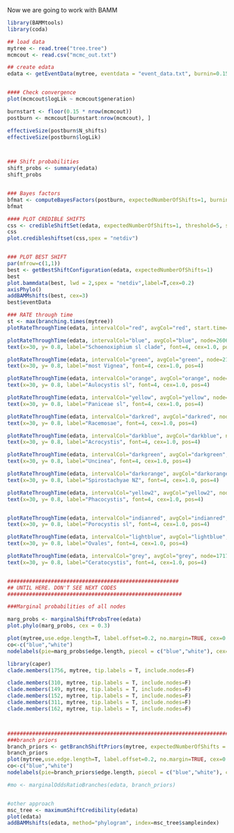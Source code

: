 

Now we are going to work with BAMM

```r
library(BAMMtools)
library(coda)

## load data
mytree <- read.tree("tree.tree")
mcmcout <- read.csv("mcmc_out.txt")

## create edata
edata <- getEventData(mytree, eventdata = "event_data.txt", burnin=0.15)


#### Check convergence
plot(mcmcout$logLik ~ mcmcout$generation)

burnstart <- floor(0.15 * nrow(mcmcout))
postburn <- mcmcout[burnstart:nrow(mcmcout), ]

effectiveSize(postburn$N_shifts)
effectiveSize(postburn$logLik)



### Shift probabilities
shift_probs <- summary(edata)
shift_probs


### Bayes factors
bfmat <- computeBayesFactors(postburn, expectedNumberOfShifts=1, burnin=0.15)
bfmat

#### PLOT CREDIBLE SHIFTS
css <- credibleShiftSet(edata, expectedNumberOfShifts=1, threshold=5, set.limit = 0.95)
css
plot.credibleshiftset(css,spex = "netdiv")


### PLOT BEST SHIFT
par(mfrow=c(1,1))
best <- getBestShiftConfiguration(edata, expectedNumberOfShifts=1)
best
plot.bammdata(best, lwd = 2,spex = "netdiv",label=T,cex=0.2)
axisPhylo()
addBAMMshifts(best, cex=3)
best$eventData

### RATE through time
st <- max(branching.times(mytree))
plotRateThroughTime(edata, intervalCol="red", avgCol="red", start.time=st, ylim=c(0,1), cex.axis=2,ratetype='netdiv')

plotRateThroughTime(edata, intervalCol="blue", avgCol="blue", node=2606, ylim=c(0,1),cex.axis=1.5)
text(x=30, y= 0.8, label="Schoenoxiphium sl clade", font=4, cex=1.0, pos=4)

plotRateThroughTime(edata, intervalCol="green", avgCol="green", node=2178, ylim=c(0,1),cex.axis=1.5)
text(x=30, y= 0.8, label="most Vignea", font=4, cex=1.0, pos=4)

plotRateThroughTime(edata, intervalCol="orange", avgCol="orange", node=1924, ylim=c(0,1),cex.axis=1.5)
text(x=30, y= 0.8, label="Aulocystis sl", font=4, cex=1.0, pos=4)

plotRateThroughTime(edata, intervalCol="yellow", avgCol="yellow", node=1836, ylim=c(0,1),cex.axis=1.5)
text(x=30, y= 0.8, label="Paniceae sl", font=4, cex=1.0, pos=4)

plotRateThroughTime(edata, intervalCol="darkred", avgCol="darkred", node=1756, ylim=c(0,1),cex.axis=1.5)
text(x=30, y= 0.8, label="Racemosae", font=4, cex=1.0, pos=4)

plotRateThroughTime(edata, intervalCol="darkblue", avgCol="darkblue", node=2061, ylim=c(0,1),cex.axis=1.5)
text(x=30, y= 0.8, label="Acrocystis", font=4, cex=1.0, pos=4)

plotRateThroughTime(edata, intervalCol="darkgreen", avgCol="darkgreen", node=2469, ylim=c(0,1),cex.axis=1.5)
text(x=30, y= 0.8, label="Uncinea", font=4, cex=1.0, pos=4)

plotRateThroughTime(edata, intervalCol="darkorange", avgCol="darkorange", node=1637, ylim=c(0,1),cex.axis=1.5)
text(x=30, y= 0.8, label="Spirostachyae NZ", font=4, cex=1.0, pos=4)

plotRateThroughTime(edata, intervalCol="yellow2", avgCol="yellow2", node=1358, ylim=c(0,1.5),cex.axis=1.5)
text(x=30, y= 0.8, label="Phacocystis", font=4, cex=1.0, pos=4)


plotRateThroughTime(edata, intervalCol="indianred", avgCol="indianred", node=1479, ylim=c(0,1),cex.axis=1.5)
text(x=30, y= 0.8, label="Porocystis sl", font=4, cex=1.0, pos=4)

plotRateThroughTime(edata, intervalCol="lightblue", avgCol="lightblue", node=2183, ylim=c(0,1.5),cex.axis=1.5)
text(x=30, y= 0.8, label="Ovales", font=4, cex=1.0, pos=4)

plotRateThroughTime(edata, intervalCol="grey", avgCol="grey", node=1717, ylim=c(0,1),cex.axis=1.5)
text(x=30, y= 0.8, label="Ceratocystis", font=4, cex=1.0, pos=4)


#######################################################
## UNTIL HERE. DON'T SEE NEXT CODES
########################################################

###Marginal probabilities of all nodes

marg_probs <- marginalShiftProbsTree(edata)
plot.phylo(marg_probs, cex = 0.3)

plot(mytree,use.edge.length=T, label.offset=0.2, no.margin=TRUE, cex=0.3)
co<-c("blue","white")
nodelabels(pie=marg_probs$edge.length, piecol = c("blue","white"), cex=0.3)

library(caper)
clade.members(1756, mytree, tip.labels = T, include.nodes=F)

clade.members(310, mytree, tip.labels = T, include.nodes=F)
clade.members(149, mytree, tip.labels = T, include.nodes=F)
clade.members(152, mytree, tip.labels = T, include.nodes=F)
clade.members(311, mytree, tip.labels = T, include.nodes=F)
clade.members(162, mytree, tip.labels = T, include.nodes=F)



###########################################################################
###branch priors
branch_priors <- getBranchShiftPriors(mytree, expectedNumberOfShifts = 3)
branch_priors
plot(mytree,use.edge.length=T, label.offset=0.2, no.margin=TRUE, cex=0.3)
co<-c("blue","white")
nodelabels(pie=branch_priors$edge.length, piecol = c("blue","white"), cex=0.3)

#mo <- marginalOddsRatioBranches(edata, branch_priors)


#other approach
msc_tree <- maximumShiftCredibility(edata)
plot(edata)
addBAMMshifts(edata, method="phylogram", index=msc_tree$sampleindex)
```

